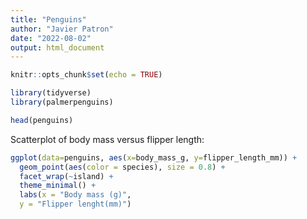 ```yaml
---
title: "Penguins"
author: "Javier Patron"
date: "2022-08-02"
output: html_document
---
```


```r
knitr::opts_chunk$set(echo = TRUE)

library(tidyverse)
library(palmerpenguins)
```



```r
head(penguins)
```

Scatterplot of body mass versus flipper length:

```r
ggplot(data=penguins, aes(x=body_mass_g, y=flipper_length_mm)) +
  geom_point(aes(color = species), size = 0.8) + 
  facet_wrap(~island) + 
  theme_minimal() + 
  labs(x = "Body mass (g)", 
  y = "Flipper lenght(mm)")
```




